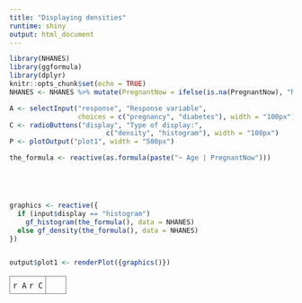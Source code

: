 ```yaml
---
title: "Displaying densities"
runtime: shiny
output: html_document
---
```


```r
library(NHANES)
library(ggformula)
library(dplyr)
knitr::opts_chunk$set(echo = TRUE)
NHANES <- NHANES %>% mutate(PregnantNow = ifelse(is.na(PregnantNow), "No", as.character(PregnantNow)))
```


```r
A <- selectInput("response", "Response variable",
                 choices = c("pregnancy", "diabetes"), width = "100px")
C <- radioButtons("display", "Type of display:",
                        c("density", "histogram"), width = "100px")
P <- plotOutput("plot1", width = "500px")
```




```r
the_formula <- reactive(as.formula(paste("~ Age | PregnantNow")))





graphics <- reactive({
  if (input$display == "histogram")
    gf_histogram(the_formula(), data = NHANES)
  else gf_density(the_formula(), data = NHANES)
})


output$plot1 <- renderPlot({graphics()})
```

<table><tr><td class="control">`r A` `r C`</td><td class="plot">`r P`</td></tr></table>



<style type="text/css">
td.control {
  border:1px solid gray;
  border-radius:10px;
  padding: 5px;
  vertical-align: top;
}
td.plot {
  border:1px solid gray;
  padding: 5px;
  border-radius:10px;
  color: white;
}

</style>


